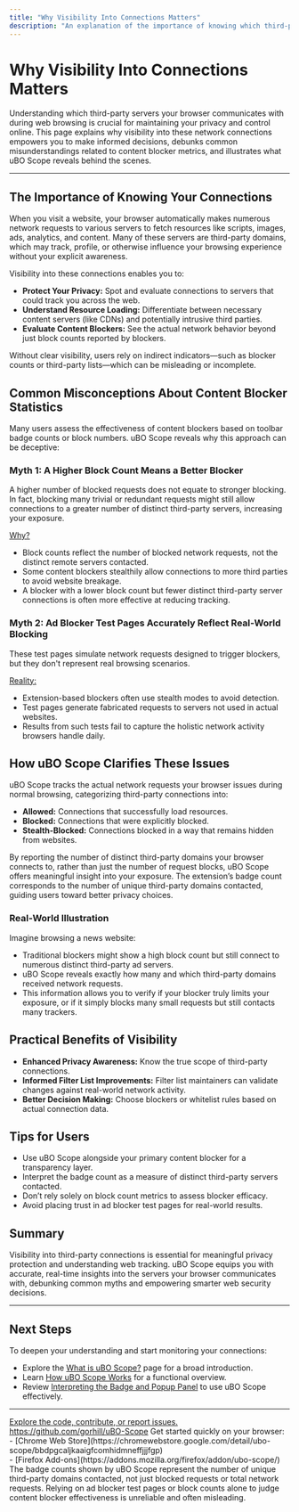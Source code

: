 ```yaml
---
title: "Why Visibility Into Connections Matters"
description: "An explanation of the importance of knowing which third-party servers your browser communicates with, including privacy implications and debunking common misunderstandings about content blocker statistics."
---
```


# Why Visibility Into Connections Matters

Understanding which third-party servers your browser communicates with during web browsing is crucial for maintaining your privacy and control online. This page explains why visibility into these network connections empowers you to make informed decisions, debunks common misunderstandings related to content blocker metrics, and illustrates what uBO Scope reveals behind the scenes.

---

## The Importance of Knowing Your Connections

When you visit a website, your browser automatically makes numerous network requests to various servers to fetch resources like scripts, images, ads, analytics, and content. Many of these servers are third-party domains, which may track, profile, or otherwise influence your browsing experience without your explicit awareness.

Visibility into these connections enables you to:

- **Protect Your Privacy:** Spot and evaluate connections to servers that could track you across the web.
- **Understand Resource Loading:** Differentiate between necessary content servers (like CDNs) and potentially intrusive third parties.
- **Evaluate Content Blockers:** See the actual network behavior beyond just block counts reported by blockers.

Without clear visibility, users rely on indirect indicators—such as blocker counts or third-party lists—which can be misleading or incomplete.

## Common Misconceptions About Content Blocker Statistics

Many users assess the effectiveness of content blockers based on toolbar badge counts or block numbers. uBO Scope reveals why this approach can be deceptive:

### Myth 1: A Higher Block Count Means a Better Blocker

A higher number of blocked requests does not equate to stronger blocking. In fact, blocking many trivial or redundant requests might still allow connections to a greater number of distinct third-party servers, increasing your exposure.

<u>Why?</u>
- Block counts reflect the number of blocked network requests, not the distinct remote servers contacted.
- Some content blockers stealthily allow connections to more third parties to avoid website breakage.
- A blocker with a lower block count but fewer distinct third-party server connections is often more effective at reducing tracking.

### Myth 2: Ad Blocker Test Pages Accurately Reflect Real-World Blocking

These test pages simulate network requests designed to trigger blockers, but they don't represent real browsing scenarios.

<u>Reality:</u>
- Extension-based blockers often use stealth modes to avoid detection.
- Test pages generate fabricated requests to servers not used in actual websites.
- Results from such tests fail to capture the holistic network activity browsers handle daily.

## How uBO Scope Clarifies These Issues

uBO Scope tracks the actual network requests your browser issues during normal browsing, categorizing third-party connections into:

- **Allowed:** Connections that successfully load resources.
- **Blocked:** Connections that were explicitly blocked.
- **Stealth-Blocked:** Connections blocked in a way that remains hidden from websites.

By reporting the number of distinct third-party domains your browser connects to, rather than just the number of request blocks, uBO Scope offers meaningful insight into your exposure. The extension’s badge count corresponds to the number of unique third-party domains contacted, guiding users toward better privacy choices.

### Real-World Illustration

Imagine browsing a news website:

- Traditional blockers might show a high block count but still connect to numerous distinct third-party ad servers.
- uBO Scope reveals exactly how many and which third-party domains received network requests.
- This information allows you to verify if your blocker truly limits your exposure, or if it simply blocks many small requests but still contacts many trackers.

## Practical Benefits of Visibility

- **Enhanced Privacy Awareness:** Know the true scope of third-party connections.
- **Informed Filter List Improvements:** Filter list maintainers can validate changes against real-world network activity.
- **Better Decision Making:** Choose blockers or whitelist rules based on actual connection data.

## Tips for Users

- Use uBO Scope alongside your primary content blocker for a transparency layer.
- Interpret the badge count as a measure of distinct third-party servers contacted.
- Don’t rely solely on block count metrics to assess blocker efficacy.
- Avoid placing trust in ad blocker test pages for real-world results.

## Summary

Visibility into third-party connections is essential for meaningful privacy protection and understanding web tracking. uBO Scope equips you with accurate, real-time insights into the servers your browser communicates with, debunking common myths and empowering smarter web security decisions.

---

## Next Steps

To deepen your understanding and start monitoring your connections:

- Explore the [What is uBO Scope?](/overview/intro-value-prop/what-is-ubo-scope) page for a broad introduction.
- Learn [How uBO Scope Works](/overview/core-concepts-arch/how-it-works) for a functional overview.
- Review [Interpreting the Badge and Popup Panel](/guides/getting-started-usage/interpreting-badge-popup) to use uBO Scope effectively.


---

<CardGroup cols={2}>
<Card title="uBO Scope GitHub Repository">
<u>Explore the code, contribute, or report issues.</u><br/><a href="https://github.com/gorhill/uBO-Scope">https://github.com/gorhill/uBO-Scope</a>
</Card>
<Card title="Installation Guides">
Get started quickly on your browser:<br/>- [Chrome Web Store](https://chromewebstore.google.com/detail/ubo-scope/bbdpgcaljkaaigfcomhidmneffjjjfgp)<br/>- [Firefox Add-ons](https://addons.mozilla.org/firefox/addon/ubo-scope/)
</Card>
</CardGroup>

<Callout title="Remember">
The badge counts shown by uBO Scope represent the number of unique third-party domains contacted, not just blocked requests or total network requests.
</Callout>

<Callout title="Avoid">
Relying on ad blocker test pages or block counts alone to judge content blocker effectiveness is unreliable and often misleading.
</Callout>


